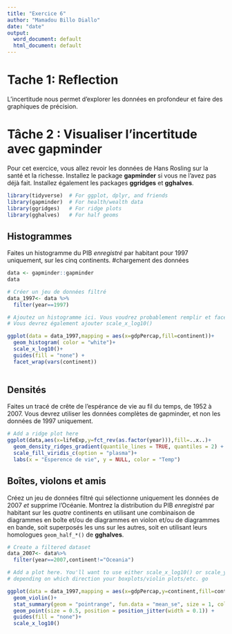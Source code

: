 ```yaml
---
title: "Exercice 6"
author: "Mamadou Billo Diallo"
date: "date"
output:
  word_document: default
  html_document: default
---
```


# Tache  1: Reflection


L'incertitude nous permet d'explorer les données en profondeur et  faire des graphiques de précision.

# Tâche 2 : Visualiser l'incertitude avec gapminder

Pour cet exercice, vous allez revoir les données de Hans Rosling sur la santé et la richesse. Installez le package **gapminder** si vous ne l'avez pas déjà fait. Installez également les packages **ggridges** et **gghalves**.

```r
library(tidyverse)  # For ggplot, dplyr, and friends
library(gapminder)  # For health/wealth data
library(ggridges)   # For ridge plots
library(gghalves)   # For half geoms
```

## Histogrammes

Faites un histogramme du PIB *enregistré* par habitant pour 1997 uniquement, sur les cinq continents.
#chargement des données
```r
data <- gapminder::gapminder
data

```


```r
# Créer un jeu de données filtré
data_1997<- data %>%
  filter(year==1997)

```

```r
# Ajoutez un histogramme ici. Vous voudrez probablement remplir et facetter.
# Vous devrez également ajouter scale_x_log10()

ggplot(data = data_1997,mapping = aes(x=gdpPercap,fill=continent))+
  geom_histogram( color = "white")+
  scale_x_log10()+
  guides(fill = "none") +
  facet_wrap(vars(continent))
  


```


## Densités

Faites un tracé de crête de l'espérance de vie au fil du temps, de 1952 à 2007. Vous devrez utiliser les données complètes de gapminder, et non les données de 1997 uniquement.

```r
# Add a ridge plot here
ggplot(data,aes(x=lifeExp,y=fct_rev(as.factor(year))),fill=..x..)+
  geom_density_ridges_gradient(quantile_lines = TRUE, quantiles = 2) +
  scale_fill_viridis_c(option = "plasma")+
  labs(x = "Esperence de vie", y = NULL, color = "Temp")
```


## Boîtes, violons et amis

Créez un jeu de données filtré qui sélectionne uniquement les données de 2007 *et* supprime l'Océanie. Montrez la distribution du PIB *enregistré* par habitant sur les *quatre* continents en utilisant une combinaison de diagrammes en boîte et/ou de diagrammes en violon et/ou de diagrammes en bande, soit superposés les uns sur les autres, soit en utilisant leurs homologues `geom_half_*()` de **gghalves**.

```r
# Create a filtered dataset
data_2007<- data%>%
  filter(year==2007,continent!="Oceania")
```

```r
# Add a plot here. You'll want to use either scale_x_log10() or scale_y_log10(),
# depending on which direction your boxplots/violin plots/etc. go

ggplot(data = data_1997,mapping = aes(x=gdpPercap,y=continent,fill=continent))+
  geom_violin()+
  stat_summary(geom = "pointrange", fun.data = "mean_se", size = 1, color = "white") +
  geom_point(size = 0.5, position = position_jitter(width = 0.1)) +
  guides(fill = "none")+
  scale_x_log10()
 
```


